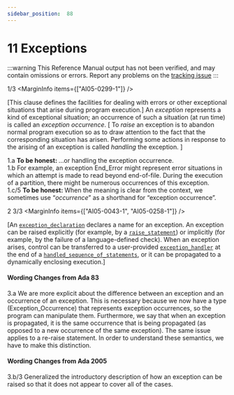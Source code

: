 ```yaml
---
sidebar_position:  88
---
```


# 11 Exceptions

:::warning
This Reference Manual output has not been verified,
and may contain omissions or errors.
Report any problems on the [tracking issue](https://github.com/ada-lang-io/ada-lang-io/issues/20)
:::


<MarginText>1/3</MarginText>
<MarginInfo items={["AI05-0299-1"]} />
<p>[This clause defines the facilities for dealing with errors or other exceptional situations that arise during program execution.] An <em>exception</em> represents a kind of exceptional situation; an occurrence of such a situation (at run time) is called an <em>exception occurrence</em>. [ To <em>raise</em> an exception is to abandon normal program execution so as to draw attention to the fact that the corresponding situation has arisen. Performing some actions in response to the arising of an exception is called <em>handling</em> the exception. ]<br /></p>

<AnnotatedOnly>
<MarginText>1.a</MarginText>
<Admonition type="aarm" aarm="note">
<strong>To be honest: </strong>...or handling the exception occurrence. <br /></Admonition>
</AnnotatedOnly>

<AnnotatedOnly>
<MarginText>1.b</MarginText>
<Admonition type="aarm" aarm="ramification">
<strong></strong>For example, an exception End_Error might represent error situations in which an attempt is made to read beyond end-of-file. During the execution of a partition, there might be numerous occurrences of this exception. <br /></Admonition>
</AnnotatedOnly>

<AnnotatedOnly>
<MarginText>1.c/5</MarginText>
<MarginInfo items={["AI12-0426-1"]} />
<Admonition type="aarm" aarm="note">
<strong>To be honest: </strong>When the meaning is clear from the context, we sometimes use &ldquo;<em>occurrence</em>&rdquo; as a shorthand  for &ldquo;exception occurrence&rdquo;. <br /></Admonition>
</AnnotatedOnly>

<MarginText>2</MarginText>
<MarginText>3/3</MarginText>
<MarginInfo items={["AI05-0043-1", "AI05-0258-1"]} />
<p>[An <code><a href="../AA-11/AA-11.1#S0303">exception_declaration</a></code> declares a name for an exception. An exception can be raised explicitly (for example, by a <code><a href="../AA-11/AA-11.3#S0308">raise_statement</a></code>) or implicitly (for example, by the failure of a language-defined check). When an exception arises, control can be transferred to a user-provided <code><a href="../AA-11/AA-11.2#S0305">exception_handler</a></code> at the end of a <code><a href="../AA-11/AA-11.2#S0304">handled_sequence_of_statements</a></code>, or it can be propagated to a dynamically enclosing execution.] <br /></p>


#### Wording Changes from Ada 83

<AnnotatedOnly>
<MarginText>3.a</MarginText>
<Admonition type="aarm" aarm="note">
We are more explicit about the difference between an exception and an occurrence of an exception. This is necessary because we now have a type (Exception_Occurrence) that represents exception occurrences, so the program can manipulate them. Furthermore, we say that when an exception is propagated, it is the same occurrence that is being propagated (as opposed to a new occurrence of the same exception). The same issue applies to a re-raise statement. In order to understand these semantics, we have to make this distinction. <br /></Admonition>
</AnnotatedOnly>


#### Wording Changes from Ada 2005

<AnnotatedOnly>
<MarginText>3.b/3</MarginText>
<MarginInfo items={["AI05-0043-1"]} />
<Admonition type="aarm" aarm="correction">
<strong></strong> Generalized the introductory description of how an exception can be raised so that it does not appear to cover all of the cases. <br /></Admonition>
</AnnotatedOnly>

